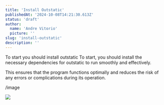 ```yaml
---
title: 'Install Outstatic'
publishedAt: '2024-10-08T14:21:30.613Z'
status: 'draft'
author:
  name: 'Andre Vitorio'
  picture: ''
slug: 'install-outstatic'
description: ''
---
```


To start you should install outstatic To start, you should install the necessary dependencies for outstatic to run smoothly and effectively.

This ensures that the program functions optimally and reduces the risk of any errors or complications during its operation.

/image

![](/images/close-Y3MT.webp)